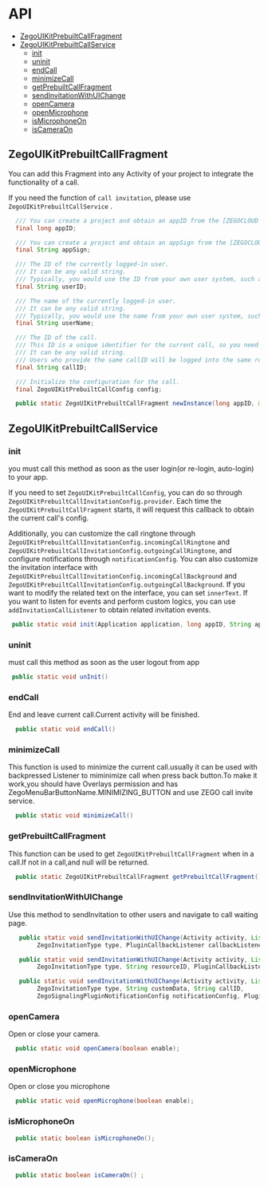 # API


- [ZegoUIKitPrebuiltCallFragment](#zegouikitprebuiltcallfragment)
- [ZegoUIKitPrebuiltCallService](#zegouikitprebuiltcallservice)
    - [init](#init)
    - [uninit](#uninit)
    - [endCall](#endcall)
    - [minimizeCall](#minimizecall)
    - [getPrebuiltCallFragment](#getprebuiltcallfragment)
    - [sendInvitationWithUIChange](#sendinvitationwithuichange)
    - [openCamera](#opencamera)
    - [openMicrophone](#openmicrophone)
    - [isMicrophoneOn](#ismicrophoneon)
    - [isCameraOn](#iscameraon)



## ZegoUIKitPrebuiltCallFragment

 You can add this Fragment into any Activity of your project to integrate the functionality of a call.

 If you need the function of `call invitation`, please use `ZegoUIKitPrebuiltCallService` .

```java
  /// You can create a project and obtain an appID from the [ZEGOCLOUD Admin >Console](https://console.zegocloud.com).
  final long appID;

  /// You can create a project and obtain an appSign from the [ZEGOCLOUD >Admin Console](https://console.zegocloud.com).
  final String appSign;

  /// The ID of the currently logged-in user.
  /// It can be any valid string.
  /// Typically, you would use the ID from your own user system, such as >Firebase.
  final String userID;

  /// The name of the currently logged-in user.
  /// It can be any valid string.
  /// Typically, you would use the name from your own user system, such as >Firebase.
  final String userName;

  /// The ID of the call.
  /// This ID is a unique identifier for the current call, so you need to >ensure its uniqueness.
  /// It can be any valid string.
  /// Users who provide the same callID will be logged into the same room >for the call.
  final String callID;

  /// Initialize the configuration for the call.
  final ZegoUIKitPrebuiltCallConfig config;

  public static ZegoUIKitPrebuiltCallFragment newInstance(long appID, @NonNull String appSign, @NonNull String userID, @NonNull String userName, @NonNull String callID, @NonNull ZegoUIKitPrebuiltCallConfig config) 
```

## ZegoUIKitPrebuiltCallService

### init


 you must call this method as soon as the user login(or re-login, auto-login) to your app.

 If you need to set `ZegoUIKitPrebuiltCallConfig`, you can do so through `ZegoUIKitPrebuiltCallInvitationConfig.provider`.
 Each time the `ZegoUIKitPrebuiltCallFragment` starts, it will request this callback to obtain the current call's config.

 Additionally, you can customize the call ringtone through `ZegoUIKitPrebuiltCallInvitationConfig.incomingCallRingtone` and `ZegoUIKitPrebuiltCallInvitationConfig.outgoingCallRingtone`, and configure notifications through `notificationConfig`.
 You can also customize the invitation interface with `ZegoUIKitPrebuiltCallInvitationConfig.incomingCallBackground` and `ZegoUIKitPrebuiltCallInvitationConfig.outgoingCallBackground`. If you want to modify the related text on the interface, you can set `innerText`.
 If you want to listen for events and perform custom logics, you can use `addInvitationCallListener` to obtain related invitation events.


```java title="function prototype"
 public static void init(Application application, long appID, String appSign, String userID, String userName,ZegoUIKitPrebuiltCallInvitationConfig config)
 ```

### uninit

 must call this method as soon as the user logout from  app


```java title="function prototype"
 public static void unInit()
 ```

### endCall

 End and leave current call.Current activity will be finished.



```java  title="function prototype"
  public static void endCall()
 ```

### minimizeCall

 This function is used to minimize the current call.usually it can be used with backpressed Listener to miminimize call when press back button.To make it work,you should have Overlays 
 permission and has ZegoMenuBarButtonName.MINIMIZING_BUTTON and use ZEGO call invite service.



```java  title="function prototype"
  public static void minimizeCall()
 ```


### getPrebuiltCallFragment

 This function can be used to get `ZegoUIKitPrebuiltCallFragment` when in a call.If not in a call,and null will be returned.



```java  title="function prototype"
  public static ZegoUIKitPrebuiltCallFragment getPrebuiltCallFragment();
 ```

### sendInvitationWithUIChange

  Use this method to sendInvitation to other users and navigate to call waiting page.



```java  title="function prototype"
   public static void sendInvitationWithUIChange(Activity activity, List<ZegoUIKitUser> invitees,
        ZegoInvitationType type, PluginCallbackListener callbackListener);

   public static void sendInvitationWithUIChange(Activity activity, List<ZegoUIKitUser> invitees,
        ZegoInvitationType type, String resourceID, PluginCallbackListener callbackListener) ;

   public static void sendInvitationWithUIChange(Activity activity, List<ZegoUIKitUser> invitees,
        ZegoInvitationType type, String customData, String callID,
        ZegoSignalingPluginNotificationConfig notificationConfig, PluginCallbackListener callbackListener) 
 ```


### openCamera

 Open or close your camera.



```java  title="function prototype"
  public static void openCamera(boolean enable);
 ```


### openMicrophone

 Open or close you microphone



```java  title="function prototype"
  public static void openMicrophone(boolean enable);
 ```


### isMicrophoneOn




```java  title="function prototype"
  public static boolean isMicrophoneOn();
 ```


### isCameraOn




```java  title="function prototype"
  public static boolean isCameraOn() ;
 ```
